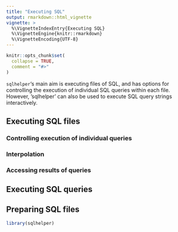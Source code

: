 ```yaml
---
title: "Executing SQL"
output: rmarkdown::html_vignette
vignette: >
  %\VignetteIndexEntry{Executing SQL}
  %\VignetteEngine{knitr::rmarkdown}
  %\VignetteEncoding{UTF-8}
---
```


```r
knitr::opts_chunk$set(
  collapse = TRUE,
  comment = "#>"
)
```

`sqlhelper`'s main aim is executing files of SQL, and has options for
controlling the execution of individual SQL queries within each file. However,
'sqlhelper' can also be used to execute SQL query strings interactively.

## Executing SQL files

### Controlling execution of individual queries

### Interpolation

### Accessing results of queries

## Executing SQL queries

## Preparing SQL files


```r
library(sqlhelper)
```
